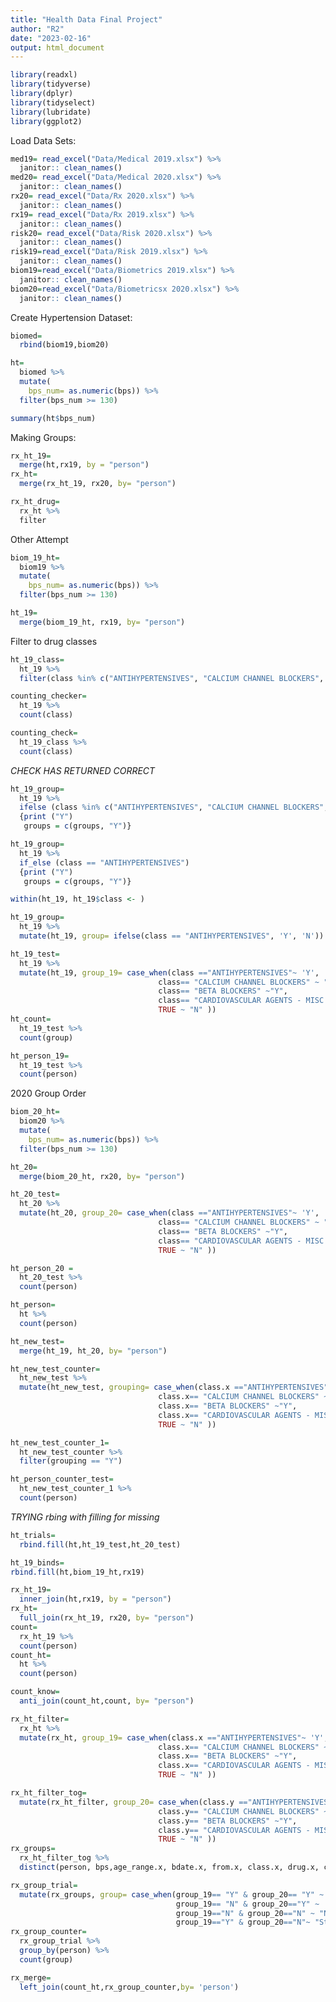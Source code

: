 ```yaml
---
title: "Health Data Final Project"
author: "R2"
date: "2023-02-16"
output: html_document
---
```


```r
library(readxl)
library(tidyverse)
library(dplyr)
library(tidyselect)
library(lubridate)
library(ggplot2)
```

Load Data Sets:
```r
med19= read_excel("Data/Medical 2019.xlsx") %>% 
  janitor:: clean_names()
med20= read_excel("Data/Medical 2020.xlsx") %>% 
  janitor:: clean_names()
rx20= read_excel("Data/Rx 2020.xlsx") %>% 
  janitor:: clean_names()
rx19= read_excel("Data/Rx 2019.xlsx") %>% 
  janitor:: clean_names()
risk20= read_excel("Data/Risk 2020.xlsx") %>% 
  janitor:: clean_names()
risk19=read_excel("Data/Risk 2019.xlsx") %>% 
  janitor:: clean_names()
biom19=read_excel("Data/Biometrics 2019.xlsx") %>% 
  janitor:: clean_names()
biom20=read_excel("Data/Biometricsx 2020.xlsx") %>% 
  janitor:: clean_names()
```


Create Hypertension Dataset:
```r
biomed=
  rbind(biom19,biom20)
```

```r
ht=
  biomed %>% 
  mutate(
    bps_num= as.numeric(bps)) %>% 
  filter(bps_num >= 130)

summary(ht$bps_num)
```

Making Groups:
```r
rx_ht_19=
  merge(ht,rx19, by = "person")
rx_ht=
  merge(rx_ht_19, rx20, by= "person")
```

```r
rx_ht_drug=
  rx_ht %>% 
  filter
```


Other Attempt
```r
biom_19_ht=
  biom19 %>% 
  mutate(
    bps_num= as.numeric(bps)) %>% 
  filter(bps_num >= 130)

ht_19=
  merge(biom_19_ht, rx19, by= "person")
```

Filter to drug classes
```r
ht_19_class=
  ht_19 %>% 
  filter(class %in% c("ANTIHYPERTENSIVES", "CALCIUM CHANNEL BLOCKERS", "CARDIOVASCULAR AGENTS - MISC.", "BETA BLOCKERS"))

counting_checker=
  ht_19 %>% 
  count(class)

counting_check=
  ht_19_class %>% 
  count(class)
```

*CHECK HAS RETURNED CORRECT*

```r
ht_19_group=
  ht_19 %>% 
  ifelse (class %in% c("ANTIHYPERTENSIVES", "CALCIUM CHANNEL BLOCKERS", "CARDIOVASCULAR AGENTS - MISC.", "BETA BLOCKERS"))
  {print ("Y")
   groups = c(groups, "Y")}

ht_19_group=
  ht_19 %>% 
  if_else (class == "ANTIHYPERTENSIVES")
  {print ("Y")
   groups = c(groups, "Y")}

within(ht_19, ht_19$class <- )
```

```r
ht_19_group=
  ht_19 %>% 
  mutate(ht_19, group= ifelse(class == "ANTIHYPERTENSIVES", 'Y', 'N'))

ht_19_test=
  ht_19 %>% 
  mutate(ht_19, group_19= case_when(class =="ANTIHYPERTENSIVES"~ 'Y',
                                 class== "CALCIUM CHANNEL BLOCKERS" ~ "Y",
                                 class== "BETA BLOCKERS" ~"Y",
                                 class== "CARDIOVASCULAR AGENTS - MISC." ~ "Y",
                                 TRUE ~ "N" ))
ht_count=
  ht_19_test %>% 
  count(group)

ht_person_19=
  ht_19_test %>% 
  count(person)
```

2020 Group Order
```r
biom_20_ht=
  biom20 %>% 
  mutate(
    bps_num= as.numeric(bps)) %>% 
  filter(bps_num >= 130)

ht_20=
  merge(biom_20_ht, rx20, by= "person")

ht_20_test=
  ht_20 %>% 
  mutate(ht_20, group_20= case_when(class =="ANTIHYPERTENSIVES"~ 'Y',
                                 class== "CALCIUM CHANNEL BLOCKERS" ~ "Y",
                                 class== "BETA BLOCKERS" ~"Y",
                                 class== "CARDIOVASCULAR AGENTS - MISC." ~ "Y",
                                 TRUE ~ "N" ))

ht_person_20 =
  ht_20_test %>% 
  count(person)
```

```r
ht_person=
  ht %>% 
  count(person)
```

```r
ht_new_test=
  merge(ht_19, ht_20, by= "person")

ht_new_test_counter=
  ht_new_test %>% 
  mutate(ht_new_test, grouping= case_when(class.x =="ANTIHYPERTENSIVES"~ 'Y',
                                 class.x== "CALCIUM CHANNEL BLOCKERS" ~ "Y",
                                 class.x== "BETA BLOCKERS" ~"Y",
                                 class.x== "CARDIOVASCULAR AGENTS - MISC." ~ "Y",
                                 TRUE ~ "N" ))

ht_new_test_counter_1=
  ht_new_test_counter %>% 
  filter(grouping == "Y")

ht_person_counter_test=
  ht_new_test_counter_1 %>% 
  count(person)
```

*TRYING rbing with filling for missing*
```r
ht_trials=
  rbind.fill(ht,ht_19_test,ht_20_test)
```


```r
ht_19_binds=
rbind.fill(ht,biom_19_ht,rx19)

```

```r
rx_ht_19=
  inner_join(ht,rx19, by = "person")
rx_ht=
  full_join(rx_ht_19, rx20, by= "person")
count=
  rx_ht_19 %>% 
  count(person)
count_ht=
  ht %>% 
  count(person)

count_know=
  anti_join(count_ht,count, by= "person")
```

```r
rx_ht_filter=
  rx_ht %>% 
  mutate(rx_ht, group_19= case_when(class.x =="ANTIHYPERTENSIVES"~ 'Y',
                                 class.x== "CALCIUM CHANNEL BLOCKERS" ~ "Y",
                                 class.x== "BETA BLOCKERS" ~"Y",
                                 class.x== "CARDIOVASCULAR AGENTS - MISC." ~ "Y",
                                 TRUE ~ "N" ))

rx_ht_filter_tog=
  mutate(rx_ht_filter, group_20= case_when(class.y =="ANTIHYPERTENSIVES"~ 'Y',
                                 class.y== "CALCIUM CHANNEL BLOCKERS" ~ "Y",
                                 class.y== "BETA BLOCKERS" ~"Y",
                                 class.y== "CARDIOVASCULAR AGENTS - MISC." ~ "Y",
                                 TRUE ~ "N" ))
rx_groups=
  rx_ht_filter_tog %>% 
  distinct(person, bps,age_range.x, bdate.x, from.x, class.x, drug.x, cost.x, bdate.y,from.y, class.y, drug.y, cost.y, group_19, group_20 )

```

```r
rx_group_trial=
  mutate(rx_groups, group= case_when(group_19== "Y" & group_20== "Y" ~ 'Consistent',
                                     group_19== "N" & group_20=="Y" ~ 'Started',
                                     group_19=="N" & group_20=="N" ~ "Never",
                                     group_19=="Y" & group_20=="N"~ "Stopped"))
rx_group_counter=
  rx_group_trial %>% 
  group_by(person) %>% 
  count(group)

rx_merge=
  left_join(count_ht,rx_group_counter,by= 'person')
```

